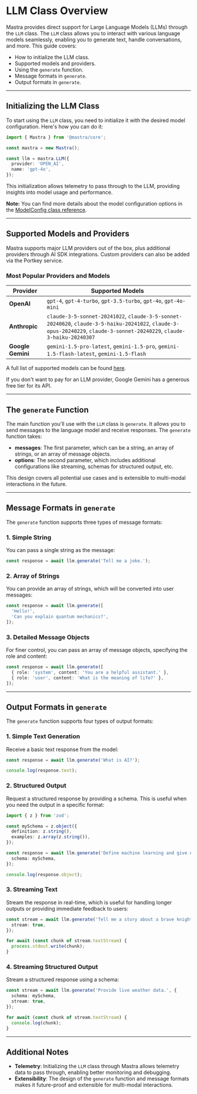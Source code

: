 
# LLM Class Overview

Mastra provides direct support for Large Language Models (LLMs) through the `LLM` class. The `LLM` class allows you to interact with various language models seamlessly, enabling you to generate text, handle conversations, and more. This guide covers:

- How to initialize the LLM class.
- Supported models and providers.
- Using the `generate` function.
- Message formats in `generate`.
- Output formats in `generate`.

---

## Initializing the LLM Class

To start using the `LLM` class, you need to initialize it with the desired model configuration. Here's how you can do it:

```typescript
import { Mastra } from '@mastra/core';

const mastra = new Mastra();

const llm = mastra.LLM({
  provider: 'OPEN_AI',
  name: 'gpt-4o',
});
```

This initialization allows telemetry to pass through to the LLM, providing insights into model usage and performance.

**Note:** You can find more details about the model configuration options in the [ModelConfig class reference](../reference/llm/model-config.mdx).

---

## Supported Models and Providers

Mastra supports major LLM providers out of the box, plus additional providers through AI SDK integrations. Custom providers can also be added via the Portkey service.

### Most Popular Providers and Models

| Provider      | Supported Models                                                                                                                                                         |
| ------------- | ------------------------------------------------------------------------------------------------------------------------------------------------------------------------ |
| **OpenAI**        | `gpt-4`, `gpt-4-turbo`, `gpt-3.5-turbo`, `gpt-4o`, `gpt-4o-mini`                                                                                                         |
| **Anthropic**     | `claude-3-5-sonnet-20241022`, `claude-3-5-sonnet-20240620`, `claude-3-5-haiku-20241022`, `claude-3-opus-20240229`, `claude-3-sonnet-20240229`, `claude-3-haiku-20240307` |
| **Google Gemini** | `gemini-1.5-pro-latest`, `gemini-1.5-pro`, `gemini-1.5-flash-latest`, `gemini-1.5-flash`                                                                                 |

A full list of supported models can be found [here](../reference/llm/providers-and-models.mdx).

<Callout> If you don't want to pay for an LLM provider, Google Gemini has a generous free tier for its API.</Callout>

---

## The `generate` Function

The main function you'll use with the `LLM` class is `generate`. It allows you to send messages to the language model and receive responses. The `generate` function takes:

- **messages**: The first parameter, which can be a string, an array of strings, or an array of message objects.
- **options**: The second parameter, which includes additional configurations like streaming, schemas for structured output, etc.

This design covers all potential use cases and is extensible to multi-modal interactions in the future.

---

## Message Formats in `generate`

The `generate` function supports three types of message formats:

### 1. Simple String

You can pass a single string as the message:

```typescript
const response = await llm.generate('Tell me a joke.');
```

### 2. Array of Strings

You can provide an array of strings, which will be converted into user messages:

```typescript
const response = await llm.generate([
  'Hello!',
  'Can you explain quantum mechanics?',
]);
```

### 3. Detailed Message Objects

For finer control, you can pass an array of message objects, specifying the role and content:

```typescript
const response = await llm.generate([
  { role: 'system', content: 'You are a helpful assistant.' },
  { role: 'user', content: 'What is the meaning of life?' },
]);
```

---

## Output Formats in `generate`

The `generate` function supports four types of output formats:

### 1. Simple Text Generation

Receive a basic text response from the model:

```typescript
const response = await llm.generate('What is AI?');

console.log(response.text);
```

### 2. Structured Output

Request a structured response by providing a schema. This is useful when you need the output in a specific format:

```typescript
import { z } from 'zod';

const mySchema = z.object({
  definition: z.string(),
  examples: z.array(z.string()),
});

const response = await llm.generate('Define machine learning and give examples.', {
  schema: mySchema,
});

console.log(response.object);
```

### 3. Streaming Text

Stream the response in real-time, which is useful for handling longer outputs or providing immediate feedback to users:

```typescript
const stream = await llm.generate('Tell me a story about a brave knight.', {
  stream: true,
});

for await (const chunk of stream.textStream) {
  process.stdout.write(chunk);
}
```

### 4. Streaming Structured Output

Stream a structured response using a schema:

```typescript
const stream = await llm.generate('Provide live weather data.', {
  schema: mySchema,
  stream: true,
});

for await (const chunk of stream.textStream) {
  console.log(chunk);
}
```

---

## Additional Notes

- **Telemetry**: Initializing the `LLM` class through Mastra allows telemetry data to pass through, enabling better monitoring and debugging.
- **Extensibility**: The design of the `generate` function and message formats makes it future-proof and extensible for multi-modal interactions.
